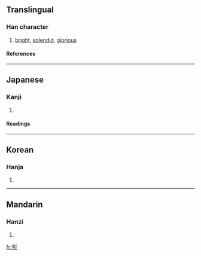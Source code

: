 {{see|熙}}

==Translingual==
===Han character===
{{Han char|rn=86|rad=火|as=09|sn=13|four=|canj=尸山火 (SUF)}}
# [[bright]], [[splendid]], [[glorious]]
====References====
{{Han ref|kx=0676.170|dkj=19192|dj=1087.210|hdz=32220.131|uh=7155|ud=29013}}

----
==Japanese==
===Kanji===
{{ja-kanji|grade=|rs=火09}}
# {{defn|Japanese}} 
====Readings====
{{ja-readings|on=[[き]] (ki)|kun=[[ひかり]] (hikari), [[ひかる]] (hikaru)}}

----
==Korean==
===Hanja===
{{ko-hanja|hangeul=희|eumhun=|rv=hui|mr=hŭi|y=huy}}
# {{defn|Korean}}

----
==Mandarin==
===Hanzi===
{{cmn-hanzi|pin=[[xī]] ([[xi1]]), [[xuān]] ([[xuan1]])|wg=hsi<sup>1</sup>, hsüan<sup>1</sup>}}
# {{defn|Mandarin}}

[[fr:煕]]